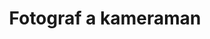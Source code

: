 ---
title: Fotograf a kameraman
seo_title: Návrh webových stránek pro fotograf a kameramana
seo_description: Vývoj webových stránek
---